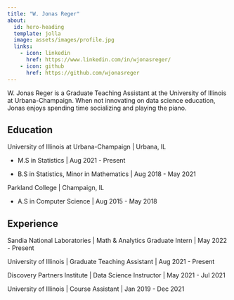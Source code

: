 ```yaml
---
title: "W. Jonas Reger"
about:
  id: hero-heading
  template: jolla
  image: assets/images/profile.jpg
  links:
    - icon: linkedin
      href: https://www.linkedin.com/in/wjonasreger/
    - icon: github
      href: https://github.com/wjonasreger
---
```


:::{#hero-heading}

W. Jonas Reger is a Graduate Teaching Assistant at the University of Illinois at Urbana-Champaign. When not innovating on data science education, Jonas enjoys spending time socializing and playing the piano.

## Education

University of Illinois at Urbana-Champaign | Urbana, IL

* M.S in Statistics | Aug 2021 - Present

* B.S in Statistics, Minor in Mathematics | Aug 2018 - May 2021

Parkland College | Champaign, IL

* A.S in Computer Science | Aug 2015 - May 2018

## Experience

Sandia National Laboratories | Math & Analytics Graduate Intern | May 2022 - Present

University of Illinois | Graduate Teaching Assistant | Aug 2021 - Present

Discovery Partners Institute | Data Science Instructor | May 2021 - Jul 2021

University of Illinois | Course Assistant | Jan 2019 - Dec 2021

:::

